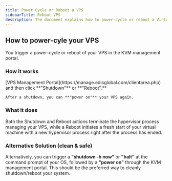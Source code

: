 ```yaml
---
title: Power Cycle or Reboot a VPS
sidebarTitle: Reboot VPS
description: The document explains how to power-cycle or reboot a Virtual Private Server (VPS) through the KVM management portal or using a shutdown command followed by a power on through the portal.
---
```


## How to power-cyle your VPS

You trigger a power-cycle or reboot of your VPS in the KVM management portal.

### How it works

<Steps>
  <Step title="Log in to your">
    [VPS Management Portal](https://manage.edisglobal.com/clientarea.php)
  </Step>

  <Step title="Locate your VPS in the Services tab" />

  <Step title="Reinstall your VPS with a fresh OS and your own password">
    and then click **"Shutdown"** or **"Reboot".** 

    After a shutdown, you can **"power on"** your VPS again.
  </Step>
</Steps>

### What it does

Both the Shutdown and Reboot actions terminate the hypervisor process managing your VPS, while a Reboot initiates a fresh start of your virtual machine with a new hypervisor process right after the process has ended.

### Alternative Solution (clean & safe)

Alternatively, you can trigger a **"shutdown -h now"** or **"halt"** at the command prompt of your OS, followed by a **"power on"** through the KVM management portal. This should be the preferred way to cleanly shutdown/reboot your system.&#x20;